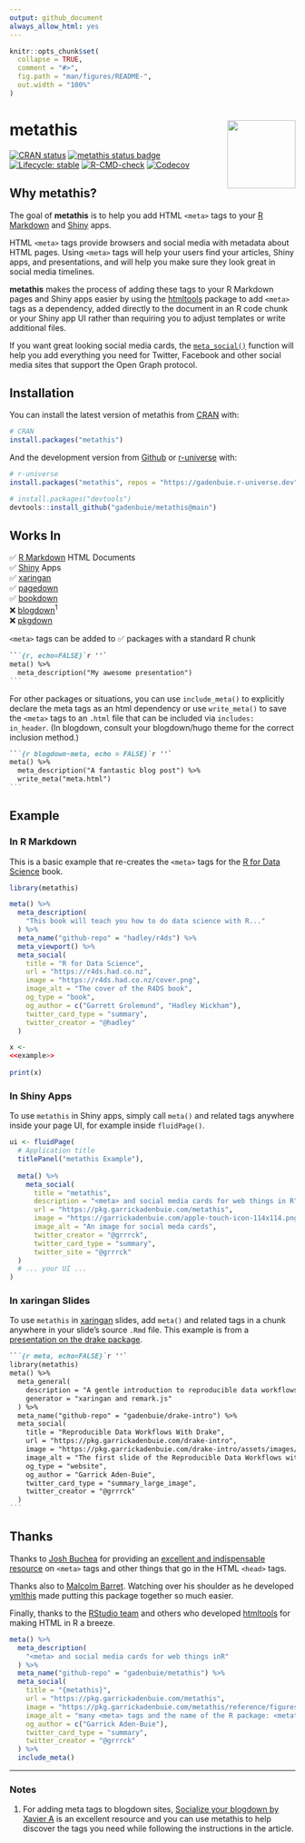 ```yaml
---
output: github_document
always_allow_html: yes
---
```


<!-- README.md is generated from README.Rmd. Please edit that file -->

```r
knitr::opts_chunk$set(
  collapse = TRUE,
  comment = "#>",
  fig.path = "man/figures/README-",
  out.width = "100%"
)
```

# metathis <a href='https://pkg.garrickadenbuie.com/metathis/'><img src='man/figures/logo.png' align="right" height="120" /></a>

<!-- badges: start -->
[![CRAN status](https://www.r-pkg.org/badges/version/metathis)](https://CRAN.R-project.org/package=metathis)
[![metathis status badge](https://gadenbuie.r-universe.dev/badges/metathis)](https://gadenbuie.r-universe.dev/ui#package:metathis)
[![Lifecycle: stable](https://img.shields.io/badge/lifecycle-stable-brightgreen.svg)](https://lifecycle.r-lib.org/articles/stages.html)
[![R-CMD-check](https://github.com/gadenbuie/metathis/actions/workflows/R-CMD-check.yaml/badge.svg)](https://github.com/gadenbuie/metathis/actions/workflows/R-CMD-check.yaml)
[![Codecov](https://img.shields.io/codecov/c/github/gadenbuie/metathis)](https://codecov.io/github/gadenbuie/metathis)
<!-- badges: end -->

[rmarkdown]: https://rmarkdown.rstudio.com
[blogdown]: https://bookdown.org/yihui/blogdown
[Shiny]: https://shiny.rstudio.com
[r4ds]: https://r4ds.had.co.nz/
[xaringan]: https://slides.yihui.org/xaringan
[bookdown]: https://bookdown.org/
[pagedown]: https://github.com/rstudio/pagedown
[htmltools]: https://github.com/rstudio/htmltools
[pkgdown]: https://pkgdown.r-lib.org

## Why metathis?

The goal of **metathis** is to help you add HTML `<meta>` tags to your [R Markdown][rmarkdown] and [Shiny] apps.

HTML `<meta>` tags provide browsers and social media with metadata about HTML pages.
Using `<meta>` tags will help your users find your articles, Shiny apps, and presentations, and will help you make sure they look great in social media timelines.

**metathis** makes the process of adding these tags to your R Markdown pages and Shiny apps easier by using the [htmltools] package to add `<meta>` tags as a dependency, added directly to the document in an R code chunk or your Shiny app UI rather than requiring you to adjust templates or write additional files.

If you want great looking social media cards, the [`meta_social()`](http://pkg.garrickadenbuie.com/metathis/reference/meta_social.html) function will help you add everything you need for Twitter, Facebook and other social media sites that support the Open Graph protocol.

## Installation

You can install the latest version of metathis from [CRAN](https://CRAN.R-project.org) with:

``` r
# CRAN
install.packages("metathis")
```

And the development version from [Github](https://github.com/gadenbuie/metathis) or [r-universe](https://gadenbuie.r-universe.dev/ui) with:

``` r
# r-universe
install.packages("metathis", repos = "https://gadenbuie.r-universe.dev")

# install.packages("devtools")
devtools::install_github("gadenbuie/metathis@main")
```

## Works In

&#x2705; [R Markdown][rmarkdown] HTML Documents  
&#x2705; [Shiny] Apps  
&#x2705; [xaringan]  
&#x2705; [pagedown]  
&#x2705; [bookdown]  
&#x274C; [blogdown]<sup>1</sup>  
&#x274C; [pkgdown]

`<meta>` tags can be added to &#x2705; packages with a standard R chunk

````markdown
```{r, echo=FALSE}`r ''`
meta() %>% 
  meta_description("My awesome presentation")
```
````

For other packages or situations, you can use `include_meta()` to explicitly declare the meta tags as an html dependency or use `write_meta()` to save the `<meta>` tags to an `.html` file that can be included via `includes: in_header`.
(In blogdown, consult your blogdown/hugo theme for the correct inclusion method.)

````markdown
```{r blogdown-meta, echo = FALSE}`r ''`
meta() %>% 
  meta_description("A fantastic blog post") %>% 
  write_meta("meta.html")
```
````

## Example

### In R Markdown

This is a basic example that re-creates the `<meta>` tags for the [R for Data Science][r4ds] book. 

```r
library(metathis)
```

```r
meta() %>%
  meta_description(
    "This book will teach you how to do data science with R..."
  ) %>% 
  meta_name("github-repo" = "hadley/r4ds") %>% 
  meta_viewport() %>% 
  meta_social(
    title = "R for Data Science",
    url = "https://r4ds.had.co.nz",
    image = "https://r4ds.had.co.nz/cover.png",
    image_alt = "The cover of the R4DS book",
    og_type = "book",
    og_author = c("Garrett Grolemund", "Hadley Wickham"),
    twitter_card_type = "summary",
    twitter_creator = "@hadley"
  )
```

```r
x <- 
<<example>>
  
print(x)
```

### In Shiny Apps

To use `metathis` in Shiny apps, 
simply call `meta()` and related tags anywhere inside your page UI, 
for example inside `fluidPage()`.

```r
ui <- fluidPage(
  # Application title
  titlePanel("metathis Example"),
  
  meta() %>%
    meta_social(
      title = "metathis",
      description = "<meta> and social media cards for web things in R",
      url = "https://pkg.garrickadenbuie.com/metathis",
      image = "https://garrickadenbuie.com/apple-touch-icon-114x114.png",
      image_alt = "An image for social meda cards",
      twitter_creator = "@grrrck",
      twitter_card_type = "summary",
      twitter_site = "@grrrck"
  )
  # ... your UI ...
)
```

### In xaringan Slides

To use `metathis` in [xaringan] slides,
add `meta()` and related tags in a chunk anywhere in your slide's source `.Rmd` file.
This example is from a [presentation on the drake package](https://pkg.garrickadenbuie.com/drake-intro/).

````markdown
```{r meta, echo=FALSE}`r ''`
library(metathis)
meta() %>%
  meta_general(
    description = "A gentle introduction to reproducible data workflows with the {drake} package.",
    generator = "xaringan and remark.js"
  ) %>% 
  meta_name("github-repo" = "gadenbuie/drake-intro") %>% 
  meta_social(
    title = "Reproducible Data Workflows With Drake",
    url = "https://pkg.garrickadenbuie.com/drake-intro",
    image = "https://pkg.garrickadenbuie.com/drake-intro/assets/images/drake-intro-cover.jpg",
    image_alt = "The first slide of the Reproducible Data Workflows with drake presentation, featuring the drake hex logo and neatly ordered row of items on a desk (eraser, pencil, coffee cup, paperclips).",
    og_type = "website",
    og_author = "Garrick Aden-Buie",
    twitter_card_type = "summary_large_image",
    twitter_creator = "@grrrck"
  )
```
````


## Thanks

Thanks to [Josh Buchea](https://github.com/joshbuchea) for providing an [excellent and indispensable resource](https://github.com/joshbuchea/HEAD) on `<meta>` tags and other things that go in the HTML `<head>` tags.

Thanks also to [Malcolm Barret](https://github.com/malcolmbarrett). 
Watching over his shoulder as he developed [ymlthis](https://ymlthis.r-lib.org) made putting this package together so much easier.

Finally, thanks to the [RStudio team](https://github.com/rstudio) and others who developed [htmltools](https://github.com/rstudio/htmltools) for making HTML in R a breeze.

```r
meta() %>%
  meta_description(
    "<meta> and social media cards for web things inR"
  ) %>% 
  meta_name("github-repo" = "gadenbuie/metathis") %>% 
  meta_social(
    title = "{metathis}",
    url = "https://pkg.garrickadenbuie.com/metathis",
    image = "https://pkg.garrickadenbuie.com/metathis/reference/figures/card.png",
    image_alt = "many <meta> tags and the name of the R package: <metathis>",
    og_author = c("Garrick Aden-Buie"),
    twitter_card_type = "summary",
    twitter_creator = "@grrrck"
  ) %>% 
  include_meta()
```

---

### Notes

1. For adding meta tags to blogdown sites, [Socialize your blogdown by Xavier A](https://xvrdm.github.io/2017/10/23/socialize-your-blogdown/) is an excellent resource and you can use metathis to help discover the tags you need while following the instructions in the article.
